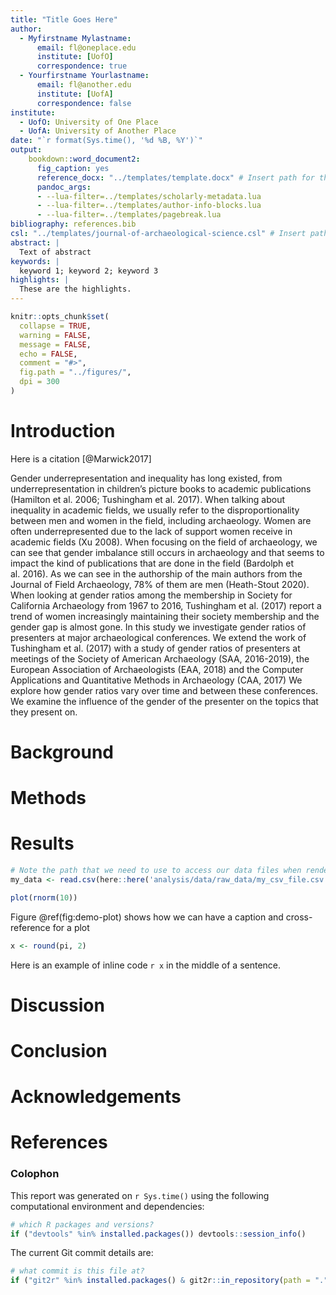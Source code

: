 ```yaml
---
title: "Title Goes Here"
author:
  - Myfirstname Mylastname:
      email: fl@oneplace.edu
      institute: [UofO]
      correspondence: true
  - Yourfirstname Yourlastname:
      email: fl@another.edu
      institute: [UofA]
      correspondence: false
institute:
  - UofO: University of One Place
  - UofA: University of Another Place
date: "`r format(Sys.time(), '%d %B, %Y')`"
output: 
    bookdown::word_document2:
      fig_caption: yes
      reference_docx: "../templates/template.docx" # Insert path for the DOCX file
      pandoc_args:
      - --lua-filter=../templates/scholarly-metadata.lua
      - --lua-filter=../templates/author-info-blocks.lua
      - --lua-filter=../templates/pagebreak.lua
bibliography: references.bib
csl: "../templates/journal-of-archaeological-science.csl" # Insert path for the bib-style
abstract: |
  Text of abstract
keywords: |
  keyword 1; keyword 2; keyword 3
highlights: |
  These are the highlights. 
---
```



<!-- This is the format for text comments that will be ignored during renderings. Do not put R code in these comments because it will not be ignored. -->

```r
knitr::opts_chunk$set(
  collapse = TRUE,
  warning = FALSE,
  message = FALSE,
  echo = FALSE,
  comment = "#>",
  fig.path = "../figures/",
  dpi = 300
)
```

# Introduction

Here is a citation [@Marwick2017]



Gender underrepresentation and inequality has long existed, from underrepresentation in children’s picture books to academic publications (Hamilton et al. 2006; Tushingham et al. 2017). When talking about inequality in academic fields, we usually refer to the disproportionality between men and women in the field, including archaeology. Women are often underrepresented due to the lack of support women receive in academic fields (Xu 2008). When focusing on the field of archaeology, we can see that gender imbalance still occurs in archaeology and that seems to impact the kind of publications that are done in the field (Bardolph et al. 2016). As we can see in the authorship of the main authors from the Journal of Field Archaeology, 78% of them are men (Heath-Stout 2020). When looking at gender ratios among the membership in Society for California Archaeology from 1967 to 2016, Tushingham et al. (2017) report a trend of women increasingly maintaining their society membership and the gender gap is almost gone. In this study we investigate gender ratios of presenters at major archaeological conferences. We extend the work of Tushingham et al. (2017) with a study of gender ratios of presenters at meetings of the Society of American Archaeology (SAA, 2016-2019), the European Association of Archaeologists (EAA, 2018) and the Computer Applications and Quantitative Methods in Archaeology (CAA, 2017)  We explore how gender ratios vary over time and between these conferences. We examine the influence of the gender of the presenter on the topics that they present on.

# Background

# Methods

# Results

```r
# Note the path that we need to use to access our data files when rendering this document
my_data <- read.csv(here::here('analysis/data/raw_data/my_csv_file.csv'))
```

```r
plot(rnorm(10))
```

Figure \@ref(fig:demo-plot) shows how we can have a caption and cross-reference for a plot

```r
x <- round(pi, 2)
```

Here is an example of inline code `r x` in the middle of a sentence. 

# Discussion

# Conclusion

# Acknowledgements

<!-- The following line inserts a page break  -->
\newpage

# References 
<!-- The following line ensures the references appear here for the MS Word or HTML output files, rather than right at the end of the document (this will not work for PDF files):  -->
<div id="refs"></div>

\newpage

### Colophon

This report was generated on `r Sys.time()` using the following computational environment and dependencies: 

```r
# which R packages and versions?
if ("devtools" %in% installed.packages()) devtools::session_info()
```

The current Git commit details are:

```r
# what commit is this file at? 
if ("git2r" %in% installed.packages() & git2r::in_repository(path = ".")) git2r::repository(here::here())  
```
